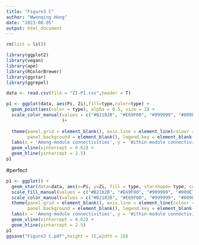 ---
title: "Figure3 C"
author: "Wwenqing Hong"
date: "2023-08-05"
output: html_document
---
```{r}
rm(list = ls())
```

```{r}
library(ggplot2)
library(vegan)
library(ape)
library(RColorBrewer)
library(ggstar)
library(ggrepel)
```

```{r}
data <- read.csv(file = "ZI-PI.csv",header = T)
```


```{r}
p1 <- ggplot(data, aes(Pi, Zi),fill=type,color=type) +
  geom_point(aes(color = type), alpha = 0.5, size = 2) +
  scale_color_manual(values = c("#B2182B", "#E69F00", "#999999", "#009E73", "#F0E442", "#0072B2", "#D55E00", "#CC79A7", "#CC6666", "#56B4E9"),
                     )+
  
  theme(panel.grid = element_blank(), axis.line = element_line(colour = 'black'),
        panel.background = element_blank(), legend.key = element_blank()) +
  labs(x = 'Among-module connectivities', y = 'Within-module connectivities', color = '') +
  geom_vline(xintercept = 0.62) +
  geom_hline(yintercept = 2.5)
p1
```

#perfect
```{r}
p1 <- ggplot() +
  geom_star(data=data, aes(x=Pi, y=Zi, fill = type, starshape= type, color=type), size=8) +
  scale_fill_manual(values = c("#B2182B", "#E69F00", "#999999", "#009E73", "#0072B2", "#CC79A7", "#CC6666", "#56B4E9")) +
  scale_color_manual(values = c("#B2182B", "#E69F00", "#999999", "#009E73", "#0072B2", "#CC79A7", "#CC6666", "#56B4E9")) +
  theme(panel.grid = element_blank(), axis.line = element_line(colour = 'black'),
        panel.background = element_blank(), legend.key = element_blank()) +
  labs(x = 'Among-module connectivities', y = 'Within-module connectivities', color = '') +
  geom_vline(xintercept = 0.62) +
  geom_hline(yintercept = 2.5)
p1
ggsave("Figure3 C.pdf",height = 15,width = 18)
```









